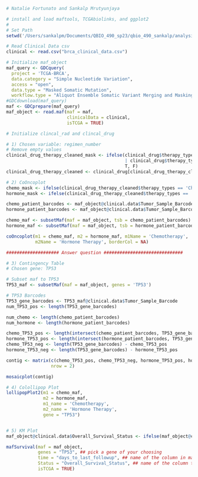

```r
# Natalie Fortunato and Sankalp Mrutyunjaya

# install and load maftools, TCGAbiolinks, and ggplot2 
#
# Set Path
setwd('/Users/sankalpm/Documents/QBIO_490_sp23/qbio_490_sankalp/analysis_data')

# Read Clinical Data csv
clinical <- read.csv("brca_clinical_data.csv")

# Initialize maf_object
maf_query <- GDCquery(
  project = 'TCGA-BRCA',
  data.category = "Simple Nucleotide Variation",
  access = "open",
  data.type = "Masked Somatic Mutation",
  workflow.type = "Aliquot Ensemble Somatic Variant Merging and Masking")
#GDCdownload(maf_query)
maf <- GDCprepare(maf_query)
maf_object <- read.maf(maf = maf,
                       clinicalData = clinical,
                       isTCGA = TRUE)

# Initialize clincal_rad and clincal_drug

# 1) Chosen variable: regimen_number
# Remove empty values
clinical_drug_therapy_cleaned_mask <- ifelse(clinical_drug$therapy_types == 'Chemotherapy'
                                             | clinical_drug$therapy_types == 'Hormone Therapy', 
                                             T, F)
clinical_drug_therapy_cleaned <- clinical_drug[clinical_drug_therapy_cleaned_mask,]

# 2) CoOncoplot
chemo_mask <- ifelse(clinical_drug_therapy_cleaned$therapy_types == 'Chemotherapy', T, F)
hormone_mask <- ifelse(clinical_drug_therapy_cleaned$therapy_types == 'Hormone Therapy', T, F)

chemo_patient_barcodes <- maf_object@clinical.data$Tumor_Sample_Barcode[chemo_mask]
hormone_patient_barcodes <- maf_object@clinical.data$Tumor_Sample_Barcode[hormone_mask]

chemo_maf <- subsetMaf(maf = maf_object, tsb = chemo_patient_barcodes)
hormone_maf <- subsetMaf(maf = maf_object, tsb = hormone_patient_barcodes)

coOncoplot(m1 = chemo_maf, m2 = hormone_maf, m1Name = 'Chemotherapy', 
           m2Name = 'Hormone Therapy', borderCol = NA)

#################### Answer question ##############################

# 3) Contingency Table
# Chosen gene: TP53

# Subset maf to TP53
TP53_maf <- subsetMaf(maf = maf_object, genes = 'TP53')

# TP53 Barcodes
TP53_gene_barcodes <- TP53_maf@clinical.data$Tumor_Sample_Barcode
num_TP53_pos <- length(TP53_gene_barcodes)

num_chemo <- length(chemo_patient_barcodes)
num_hormone <- length(hormone_patient_barcodes)

chemo_TP53_pos <- length(intersect(chemo_patient_barcodes, TP53_gene_barcodes))
hormone_TP53_pos <- length(intersect(hormone_patient_barcodes, TP53_gene_barcodes))
chemo_TP53_neg <- length(TP53_gene_barcodes) - chemo_TP53_pos
hormone_TP53_neg <- length(TP53_gene_barcodes) - hormone_TP53_pos

contig <- matrix(c(chemo_TP53_pos, chemo_TP53_neg, hormone_TP53_pos, hormone_TP53_neg),
                 nrow = 2)

mosaicplot(contig)

# 4) Colollipop Plot
lollipopPlot2(m1 = chemo_maf, 
              m2 = hormone_maf, 
              m1_name = 'Chemotherapy', 
              m2_name = 'Hormone Therapy', 
              gene = "TP53")


# 5) KM Plot
maf_object@clinical.data$Overall_Survival_Status <- ifelse(maf_object@clinical.data$vital_status == 'Alive', T, F)

mafSurvival(maf = maf_object,
            genes = "TP53", ## pick a gene of your choosing
            time = "days_to_last_followup", ## name of the column in maf_object@clinical.data containing survival time
            Status = "Overall_Survival_Status", ## name of the column that contains a boolean value for death events, you may need to recreate this... 
            isTCGA = TRUE)

```



